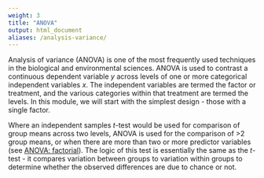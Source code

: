 ```yaml
---
weight: 3
title: "ANOVA"
output: html_document
aliases: /analysis-variance/
---
```


Analysis of variance (ANOVA) is one of the most frequently used techniques in the biological and environmental sciences. ANOVA is used to contrast a continuous dependent variable *y* across levels of one or more categorical independent variables *x*. The independent variables are termed the factor or treatment, and the various categories within that treatment are termed the levels. In this module, we will start with the simplest design - those with a single factor.

Where an independent samples *t*-test would be used for comparison of group means across two levels, ANOVA is used for the comparison of >2 group means, or when there are more than two or more predictor variables (see [ANOVA: factorial](/statistics/linear-models/anova/anova-factorial)). The logic of this test is essentially the same as the *t*-test - it compares variation between groups to variation within groups to determine whether the observed differences are due to chance or not.
